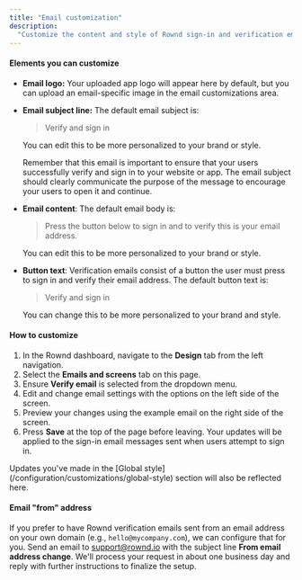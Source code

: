 ```yaml
---
title: "Email customization"
description:
  "Customize the content and style of Rownd sign-in and verification emails"
---
```


#### Elements you can customize

- **Email logo:** Your uploaded app logo will appear here by default, but you
  can upload an email-specific image in the email customizations area.

- **Email subject line:** The default email subject is:
  > Verify and sign in
  
  You can edit this to be more personalized to your brand or style.

  <Note>
  Remember that this email is important to ensure that your users
    successfully verify and sign in to your website or app. The email subject
    should clearly communicate the purpose of the message to encourage your
    users to open it and continue.
  </Note>

- **Email content**: The default email body is:
  > Press the button below to sign
  in and to verify this is your email address.
  
  You can edit this to be more personalized to your brand or style.

- **Button text**: Verification emails consist of a button the user must press
  to sign in and verify their email address. The default button text is:
  > Verify and sign in
  
  You can change this to be more personalized to your brand and style.

#### How to customize

1. In the Rownd dashboard, navigate to the **Design** tab from the left navigation.
2. Select the **Emails and screens** tab on this page.
3. Ensure **Verify email** is selected from the dropdown menu.
4. Edit and change email settings with the options on the left side of the screen.
5. Preview your changes using the example email on the right side of the screen.
6. Press **Save** at the top of the page before leaving. Your updates will be applied to the sign-in email messages sent when users attempt to sign in.

<Note>
Updates you've made in the [Global style](/configuration/customizations/global-style) section will also be reflected here.
</Note>

#### Email "from" address

If you prefer to have Rownd verification emails sent from an email address on your own domain (e.g., `hello@mycompany.com`), we can configure that for you. Send an email to [support@rownd.io](mailto:support@rownd.io?subject=From%20email%20address%20change) with the subject line **From email address change**. We'll process your request in about one business day and reply with further instructions to finalize the setup.

